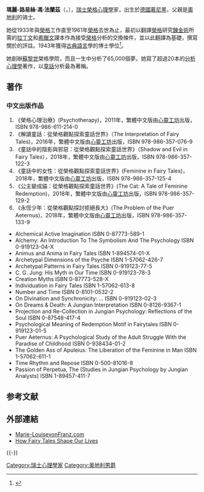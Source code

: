 '''瑪麗-路易絲·馮·法蘭茲'''（{{lang|en|Marie-Louise von Franz}}，{{bd|1915年|1月14日|1998年|2月16日|catIdx=H}}），[[瑞士|瑞士]][[榮格|榮格]][[心理學|心理學]]家，出生於[[德國|德國]][[慕尼黑|慕尼黑]]，父親是[[奧地利|奧地利]]的骑士。

她從1933年與[[榮格|榮格]]工作直至1961年[[榮格|榮格]]去世為止，最初以翻譯[[榮格|榮格]]研究[[鍊金術|鍊金術]]所需的[[拉丁文|拉丁文]]和[[希臘文|希臘文]]課本作為接受[[榮格|榮格]]分析的交換條件，並以此翻譯為基礎，撰寫關於{{Tsl|en|Passion of Saint Perpetua|聖佩爾佩圖阿幻覺}}的評註。1943年獲得[[古典語言|古典語言]]學的博士學位<ref>{{Cite book|title=榮格學派的歷史|last=克許|first=湯瑪士|publisher=心靈工坊|year=2007|isbn=9789866782145|location=台灣|pages=47}}</ref>。

她創辦[[蘇黎世|蘇黎世]]榮格學院，而且一生中分析了65,000個夢。她寫了超過20本的[[分析心理學|分析心理學]]著作，以[[童話|童話]]分析最為著稱。

== 著作 ==
===中文出版作品===
#《榮格心理治療》(Psychotherapy)，2011年，繁體中文版由[[心靈工坊|心靈工坊]]出版，ISBN 978-986-611-214-0
#《解讀童話：從榮格觀點探索童話世界》（The Interpretation of Fairy Tales)，2016年，繁體中文版由[[心靈工坊|心靈工坊]]出版，ISBN 978-986-357-076-9
#《童話中的陰影與邪惡：從榮格觀點探索童話世界》（Shadow and Evil in Fairy Tales），2018年，繁體中文版由[[心靈工坊|心靈工坊]]出版，ISBN 978-986-357-122-3
#《童話中的女性：從榮格觀點探索童話世界》(Feminine in Fairy Tales)，2018年，繁體中文版由[[心靈工坊|心靈工坊]]出版，ISBN 978-986-357-125-4
#《公主變成貓：從榮格觀點探索童話世界》(The Cat: A Tale of Feminine Redemption)，2018年，繁體中文版由[[心靈工坊|心靈工坊]]出版，ISBN 978-986-357-129-2
#《永恆少年：從榮格觀點探討拒絕長大》(The Problem of the Puer Aeternus)，2018年，繁體中文版由[[心靈工坊|心靈工坊]]出版，ISBN 978-986-357-133-9
* Alchemical Active Imagination ISBN 0-87773-589-1
* Alchemy: An Introduction To The Symbolism And The Psychology ISBN 0-919123-04-X
* Animus and Anima in Fairy Tales ISBN 1-894574-01-X
* Archetypal Dimensions of the Psyche ISBN 1-57062-426-7
* Archetypal Patterns in Fairy Tales ISBN 0-919123-77-5
* C. G. Jung: His Myth in Our Time ISBN 0-919123-78-3
* Creation Myths ISBN 0-87773-528-X
* Individuation in Fairy Tales ISBN 1-57062-613-8
* Number and Time ISBN 0-8101-0532-2
* On Divination and Synchronicity: ... ISBN 0-919123-02-3
* On Dreams & Death: A Jungian Interpretation ISBN 0-8126-9367-1
* Projection and Re-Collection in Jungian Psychology: Reflections of the Soul ISBN 0-87548-417-4
* Psychological Meaning of Redemption Motif in Fairytales ISBN 0-919123-01-5
* Puer Aeternus: A Psychological Study of the Adult Struggle With the Paradise of Childhood ISBN 0-938434-01-2
* The Golden Ass of Apuleius: The Liberation of the Feminine in Man ISBN 1-57062-611-1
* Time Rhythm and Repose ISBN 0-500-81016-8
* Passion of Perpetua, The (Studies in Jungian Psychology by Jungian Analysts) ISBN 1-89457-411-7

==参考文献==
{{Reflist}}

==外部連結==
*[http://marie-louisevonfranz.com/ Marie-LouisevonFranz.com] {{Wayback|url=http://marie-louisevonfranz.com/ |date=20140517212707 }}
*[http://www.folkstory.com/articles/onceupon.html How Fairy Tales Shape Our Lives] {{Wayback|url=http://www.folkstory.com/articles/onceupon.html |date=20100926085040 }}

{{-}}
{{分析心理学}}

{{Authority control}}
[[Category:瑞士心理學家|Category:瑞士心理學家]]
[[Category:奥地利男爵|Category:奥地利男爵]]